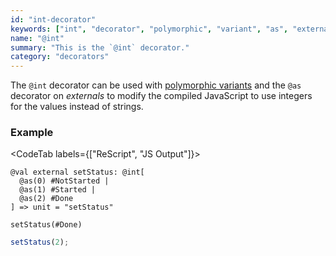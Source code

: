 ```yaml
---
id: "int-decorator"
keywords: ["int", "decorator", "polymorphic", "variant", "as", "external"]
name: "@int"
summary: "This is the `@int` decorator."
category: "decorators"
---
```


The `@int` decorator can be used with [polymorphic variants](/docs/manual/latest/polymorphic-variant) and the `@as` decorator on *externals* to modify the compiled JavaScript to use integers for the values instead of strings.

### Example

<CodeTab labels={["ReScript", "JS Output"]}>

```res
@val external setStatus: @int[
  @as(0) #NotStarted |
  @as(1) #Started |
  @as(2) #Done 
] => unit = "setStatus"

setStatus(#Done)
```

```js
setStatus(2);
```

</CodeTab>



